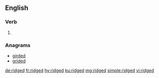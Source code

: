 ==English==

===Verb===
{{head|en|verb form}}

# {{en-past of|ridge}}

===Anagrams===
* [[girded#English|girded]]
* [[grided#English|grided]]

[[de:ridged]]
[[fr:ridged]]
[[hy:ridged]]
[[ku:ridged]]
[[mg:ridged]]
[[simple:ridged]]
[[vi:ridged]]